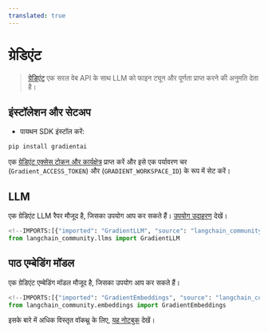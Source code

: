 ```yaml
---
translated: true
---
```


# ग्रेडिएंट

>[ग्रेडिएंट](https://gradient.ai/) एक सरल वेब API के साथ LLM को फाइन ट्यून और पूर्णता प्राप्त करने की अनुमति देता है।

## इंस्टॉलेशन और सेटअप

- पायथन SDK इंस्टॉल करें:

```bash
pip install gradientai
```

एक [ग्रेडिएंट एक्सेस टोकन और कार्यक्षेत्र](https://gradient.ai/) प्राप्त करें और इसे एक पर्यावरण चर (`Gradient_ACCESS_TOKEN`) और (`GRADIENT_WORKSPACE_ID`) के रूप में सेट करें।

## LLM

एक ग्रेडिएंट LLM रैपर मौजूद है, जिसका उपयोग आप कर सकते हैं।
[उपयोग उदाहरण](/docs/integrations/llms/gradient) देखें।

```python
<!--IMPORTS:[{"imported": "GradientLLM", "source": "langchain_community.llms", "docs": "https://api.python.langchain.com/en/latest/llms/langchain_community.llms.gradient_ai.GradientLLM.html", "title": "Gradient"}]-->
from langchain_community.llms import GradientLLM
```

## पाठ एम्बेडिंग मॉडल

एक ग्रेडिएंट एम्बेडिंग मॉडल मौजूद है, जिसका उपयोग आप कर सकते हैं।

```python
<!--IMPORTS:[{"imported": "GradientEmbeddings", "source": "langchain_community.embeddings", "docs": "https://api.python.langchain.com/en/latest/embeddings/langchain_community.embeddings.gradient_ai.GradientEmbeddings.html", "title": "Gradient"}]-->
from langchain_community.embeddings import GradientEmbeddings
```

इसके बारे में अधिक विस्तृत वॉकथ्रू के लिए, [यह नोटबुक](/docs/integrations/text_embedding/gradient) देखें।
